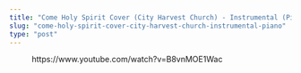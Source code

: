 ```yaml
---
title: "Come Holy Spirit Cover (City Harvest Church) - Instrumental (Piano)"
slug: "come-holy-spirit-cover-city-harvest-church-instrumental-piano"
type: "post"
---
```


<!-- wp:embed {"url":"https://www.youtube.com/watch?v=B8vnMOE1Wac","type":"video","providerNameSlug":"youtube","responsive":true,"className":"wp-embed-aspect-16-9 wp-has-aspect-ratio"} -->
<figure class="wp-block-embed is-type-video is-provider-youtube wp-block-embed-youtube wp-embed-aspect-16-9 wp-has-aspect-ratio"><div class="wp-block-embed__wrapper">
https://www.youtube.com/watch?v=B8vnMOE1Wac
</div></figure>
<!-- /wp:embed -->
